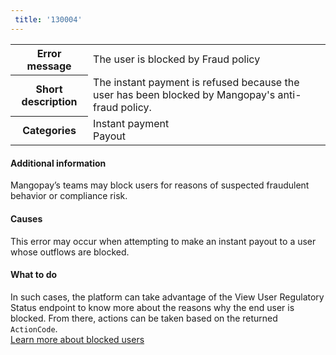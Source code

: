 ```yaml
---  
 title: '130004'  
---  
```

  
<table>
    <tbody>
        <tr>
            <th scope="row"><strong>Error message</strong></th>
            <td>The user is blocked by Fraud policy</td>
        </tr>
        <tr>
            <th scope="row"><strong>Short description</strong></th>
            <td>The instant payment is refused because the user has been blocked by Mangopay's anti-fraud policy.</td>
        </tr>
        <tr>
            <th scope="row"><strong>Categories</strong></th>
            <td>  
<div class="label">Instant payment</div>  
<div class="label">Payout</div>
</td>
        </tr>
    </tbody>
</table>  

#### Additional information  

Mangopay’s teams may block users for reasons of suspected fraudulent behavior or compliance risk.  

#### Causes  

This error may occur when attempting to make an instant payout to a user whose outflows are blocked.  

#### What to do  

In such cases, the platform can take advantage of the View User Regulatory Status endpoint to know more about the reasons why the end user is blocked. From there, actions can be taken based on the returned `ActionCode`.  
<a href="#" class="btn High emphasis primary normal">Learn more about blocked users</a>